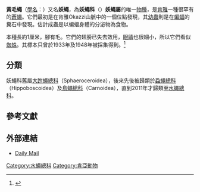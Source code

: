 {{Speciesbox
| display parents=7
| grandparent authority =[[Ernest_Edward_Austen|Austen]], 1936
| parent authority =[[Ernest_Edward_Austen|Austen]], 1936
| taxon = Mormotomyia hirsuta
| authority = [[Ernest_Edward_Austen|Austen]], 1936
}}

'''黃毛蠅'''（[[學名|學名]]：''{{lang|la|Mormotomyia hirsuta}}''）又名'''妖蠅'''，為'''妖蠅科'''（{{lang|la|Mormotomyiidae}}）'''妖蠅屬'''的唯一[[物種|物種]]，是[[肯雅|肯雅]]一種很罕有的[[蒼蠅|蒼蠅]]{{r|Kirk2011|BBC}}。它們最初是在肯雅Okazzi山脈中的一個位點發現，其[[幼蟲|幼蟲]]則是在[[蝙蝠|蝙蝠]]的糞石中發現。估計成蟲是以蝙蝠身體的分泌物為食物。

本種長約1厘米，腳有毛。它們的翅膀已失去效用，[[眼睛|眼睛]]也很細小，所以它們看似[[蜘蛛|蜘蛛]]。其標本只曾於1933年及1948年被採集得到。<ref>{{cite news|url=http://www.nasmus.co.za/museum/news/world%E2%80%99s-rarest-fly-rediscovered|title=World’s rarest fly rediscovered|date=7 December 2010|publisher=National Museum|accessdate=2010-12-10|archive-date=2011-07-18|archive-url=https://web.archive.org/web/20110718111003/http://www.nasmus.co.za/museum/news/world%E2%80%99s-rarest-fly-rediscovered|dead-url=yes}}</ref>

==分類==
妖蠅科舊屬[[大跗蠅總科|大跗蠅總科]]（Sphaeroceroidea），後來先後被歸類於[[蝨蠅總科|蝨蠅總科]]（Hippoboscoidea）及[[鳥蠅總科|鳥蠅總科]]（Carnoidea），直到2011年才歸類至[[水蠅總科|水蠅總科]]{{r|Kirk2011}}。

==參考文獻==
{{reflist|refs=
<ref name="BBC">{{cite news
 |url=http://www.bbc.co.uk/news/science-environment-11948321
 |title=Bizarre hairy fly is rediscovered
 |publisher=BBC News
 |date=2010-12-08
 |language=en
 |accessdate=2010-12-14
 |archive-date=2021-04-11
 |archive-url=https://web.archive.org/web/20210411020636/https://www.bbc.co.uk/news/science-environment-11948321
 |dead-url=no
 }}</ref>
<ref name="Kirk2011">{{cite journal |url=http://www.africaninvertebrates.org.za/KirkSpriggs_2011_52_1_493.aspx |deadurl=yes |archiveurl=https://web.archive.org/web/20111004200938/http://www.africaninvertebrates.org.za/KirkSpriggs_2011_52_1_493.aspx |last1=Kirk-Spriggs |first1=A.H. |last2=Kotrba |first2=M. |last3=Copeland |first3=R.S. |year=2011 |title=Further details of the morphology of the enigmatic African fly ''Mormotomyia hirsuta'' Austen (Diptera: Mormotomyiidae) |journal=''[[African_Invertebrates|African Invertebrates]]'' |volume=52 |issue=1 |pages=145-165 |accessdate=2011-10-04 |archivedate=2011-10-04 |language=en }}</ref>
 }}

==外部連結==
* [http://www.dailymail.co.uk/sciencetech/article-1336799/Africas-terrible-hairy-fly-Kenya-62-years-missing--t-fly.html Daily Mail]
{{Taxonbar|from2=Q5418553|from3=Q1932452}}
[[Category:水蠅總科|Category:水蠅總科]]
[[Category:肯亞動物|Category:肯亞動物]]